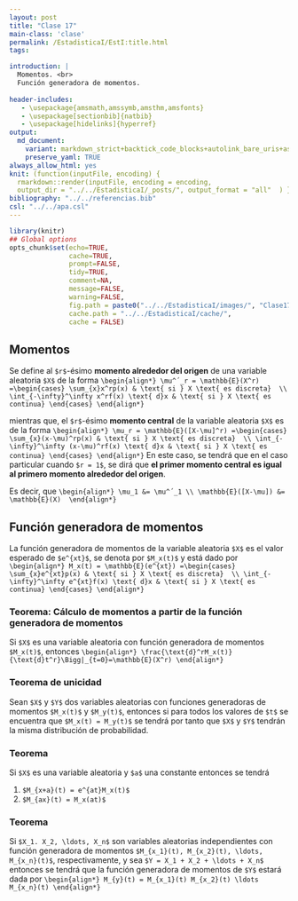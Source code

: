 ```yaml
---
layout: post
title: "Clase 17"
main-class: 'clase'
permalink: /EstadisticaI/EstI:title.html
tags:

introduction: |
  Momentos. <br>
  Función generadora de momentos.
  
header-includes:
   - \usepackage{amsmath,amssymb,amsthm,amsfonts}
   - \usepackage[sectionbib]{natbib}
   - \usepackage[hidelinks]{hyperref}
output:
  md_document:
    variant: markdown_strict+backtick_code_blocks+autolink_bare_uris+ascii_identifiers+tex_math_single_backslash
    preserve_yaml: TRUE
always_allow_html: yes   
knit: (function(inputFile, encoding) {
  rmarkdown::render(inputFile, encoding = encoding,
  output_dir = "../../EstadisticaI/_posts/", output_format = "all"  ) })
bibliography: "../../referencias.bib"
csl: "../../apa.csl"
---
```


```r
library(knitr)
## Global options
opts_chunk$set(echo=TRUE,
               cache=TRUE,
               prompt=FALSE,
               tidy=TRUE,
               comment=NA,
               message=FALSE,
               warning=FALSE,
               fig.path = paste0("../../EstadisticaI/images/", "Clase17"),
               cache.path = "../../EstadisticaI/cache/",
               cache = FALSE)

```

## Momentos
Se define al `$r$`-ésimo **momento alrededor del origen** de una variable aleatoria `$X$` de la forma
`\begin{align*}
\mu^´_r = \mathbb{E}(X^r) =\begin{cases} \sum_{x}x^rp(x) & \text{ si } X \text{ es discreta}  \\
\int_{-\infty}^\infty x^rf(x) \text{ d}x & \text{ si } X \text{ es continua} \end{cases}
\end{align*}`

mientras que, el `$r$`-ésimo **momento central** de la variable aleatoria `$X$` es de la forma
`\begin{align*}
\mu_r = \mathbb{E}([X-\mu]^r) =\begin{cases} \sum_{x}(x-\mu)^rp(x) & \text{ si } X \text{ es discreta}  \\
\int_{-\infty}^\infty (x-\mu)^rf(x) \text{ d}x & \text{ si } X \text{ es continua} \end{cases}
\end{align*}`
En este caso, se tendrá que en el caso particular cuando `$r = 1$`, se dirá que **el primer momento central es igual al primero momento alrededor del origen**.

Es decir, que
`\begin{align*}
\mu_1 &= \mu^´_1 \\
\mathbb{E}([X-\mu]) &= \mathbb{E}(X) 
\end{align*}`

## Función generadora de momentos
La función generadora de momentos de la variable aleatoria `$X$` es el valor esperado de `$e^{xt}$`, se denota por `$M_x(t)$` y está dado por
`\begin{align*}
M_x(t) = \mathbb{E}(e^{xt}) =\begin{cases} \sum_{x}e^{xt}p(x) & \text{ si } X \text{ es discreta}  \\
\int_{-\infty}^\infty e^{xt}f(x) \text{ d}x & \text{ si } X \text{ es continua} \end{cases}
\end{align*}`

### Teorema: Cálculo de momentos a partir de la función generadora de momentos
Si `$X$` es una variable aleatoria con función generadora de momentos `$M_x(t)$`, entonces
`\begin{align*}
\frac{\text{d}^rM_x(t)}{\text{d}t^r}\Bigg|_{t=0}=\mathbb{E}(X^r)
\end{align*}`

### Teorema de unicidad
Sean `$X$` y `$Y$` dos variables aleatorias con funciones generadoras de momentos `$M_x(t)$` y `$M_y(t)$`, entonces si para todos los valores de `$t$` se encuentra que `$M_x(t) = M_y(t)$` se tendrá por tanto que `$X$` y `$Y$` tendrán la misma distribución de probabilidad.

### Teorema
Si `$X$` es una variable aleatoria y `$a$` una constante entonces se tendrá

1. `$M_{x+a}(t) = e^{at}M_x(t)$`
2. `$M_{ax}(t) = M_x(at)$`

### Teorema
Si `$X_1. X_2, \ldots, X_n$` son variables aleatorias independientes con función generadora de momentos `$M_{x_1}(t), M_{x_2}(t), \ldots, M_{x_n}(t)$`, respectivamente, y sea `$Y = X_1 + X_2 + \ldots + X_n$` entonces se tendrá que la función generadora de momentos de `$Y$` estará dada por
`\begin{align*}
M_{y}(t) = M_{x_1}(t) M_{x_2}(t) \ldots M_{x_n}(t)
\end{align*}`
